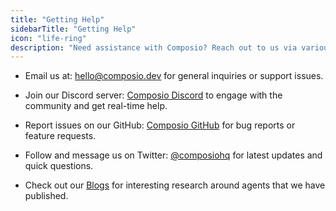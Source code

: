```yaml
---
title: "Getting Help"
sidebarTitle: "Getting Help"
icon: "life-ring"
description: "Need assistance with Composio? Reach out to us via various channels"
---
```


- Email us at: [hello@composio.dev](mailto:hello@composio.dev) for general inquiries or support issues.
- Join our Discord server: [Composio Discord](https://discord.gg/XMa3eWKkH8) to engage with the community and get real-time help.
- Report issues on our GitHub: [Composio GitHub](https://github.com/SamparkAI) for bug reports or feature requests.
- Follow and message us on Twitter: [@composiohq](https://twitter.com/composiohq) for latest updates and quick questions.

- Check out our [Blogs](https://blog.composio.dev/) for interesting research around agents that we have published.
